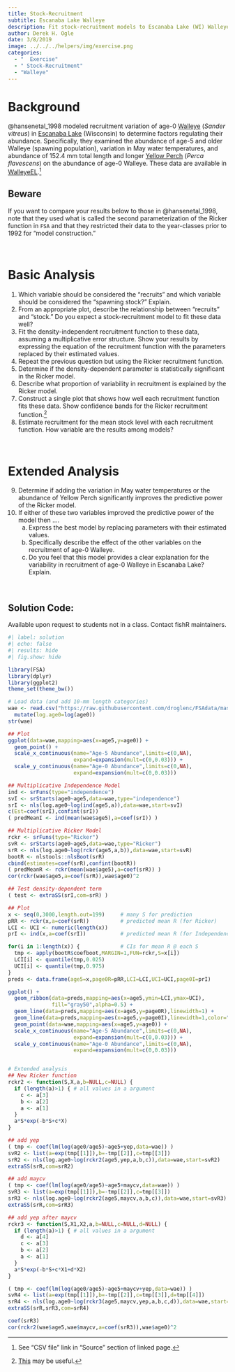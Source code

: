```yaml
---
title: Stock-Recruitment
subtitle: Escanaba Lake Walleye
description: Fit stock-recruitment models to Escanaba Lake (WI) Walleye data.
author: Derek H. Ogle
date: 3/8/2019
image: ../../../helpers/img/exercise.png
categories:
  - "  Exercise"
  - " Stock-Recruitment"
  - "Walleye"
---
```


# Background

@hansenetal_1998 modeled recruitment variation of age-0 [Walleye](https://en.wikipedia.org/wiki/Walleye) (*Sander vitreus*) in [Escanaba Lake](http://dnr.wi.gov/lakes/lakepages/LakeDetail.aspx?wbic=2339900&page=facts) (Wisconsin) to determine factors regulating their abundance. Specifically, they examined the abundance of age-5 and older Walleye (spawning population), variation in May water temperatures, and abundance of 152.4 mm total length and longer [Yellow Perch](https://en.wikipedia.org/wiki/Yellow_perch) (*Perca flavescens*) on the abundance of age-0 Walleye. These data are available in [WalleyeEL](https://fishr-core-team.github.io/FSAdata/reference/WalleyeEL.html).^[See "CSV file" link in "Source" section of linked page.]

:::{.callout-warning appearnace="simple"}
## Beware
If you want to compare your results below to those in @hansenetal_1998, note that they used what is called the second parameterization of the Ricker function in `FSA` and that they restricted their data to the year-classes prior to 1992 for "model construction."
:::

&nbsp;

# Basic Analysis

1. Which variable should be considered the "recruits" and which variable should be considered the "spawning stock?" Explain.
1. From an appropriate plot, describe the relationship between "recruits" and "stock." Do you expect a stock-recruitment model to fit these data well?
1. Fit the density-independent recruitment function to these data, assuming a multiplicative error structure. Show your results by expressing the equation of the recruitment function with the parameters replaced by their estimated values.
1. Repeat the previous question but using the Ricker recruitment function.
1. Determine if the density-dependent parameter is statistically significant in the Ricker model.
1. Describe what proportion of variability in recruitment is explained by the Ricker model.
1. Construct a single plot that shows how well each recruitment function fits these data. Show confidence bands for the Ricker recruitment function.^[[This](../../../blog/posts/2017-12-12_StockRecruit_Graph_Questions/) may be useful.]
1. Estimate recruitment for the mean stock level with each recruitment function. How variable are the results among models?

&nbsp;

# Extended Analysis

9. Determine if adding the variation in May water temperatures or the abundance of Yellow Perch significantly improves the predictive power of the Ricker model.
1. If either of these two variables improved the predictive power of the model then ....
    a. Express the best model by replacing parameters with their estimated values.
    a. Specifically describe the effect of the other variables on the recruitment of age-0 Walleye.
    a. Do you feel that this model provides a clear explanation for the variability in recruitment of age-0 Walleye in Escanaba Lake? Explain.

&nbsp;


:::{.callout-important appearance="simple"}
## Solution Code:
Available upon request to students not in a class. Contact fishR maintainers.
:::

```r
#| label: solution 
#| echo: false
#| results: hide
#| fig.show: hide

library(FSA)
library(dplyr)
library(ggplot2)
theme_set(theme_bw())

# Load data (and add 10-mm length categories)
wae <- read.csv("https://raw.githubusercontent.com/droglenc/FSAdata/master/data-raw/WalleyeEL.csv") |>
  mutate(log.age0=log(age0))
str(wae)

## Plot
ggplot(data=wae,mapping=aes(x=age5,y=age0)) +
  geom_point() +
  scale_x_continuous(name="Age-5 Abundance",limits=c(0,NA),
                     expand=expansion(mult=c(0,0.03))) +
  scale_y_continuous(name="Age-0 Abundance",limits=c(0,NA),
                     expand=expansion(mult=c(0,0.03)))

## Multiplicative Independence Model
ind <- srFuns(type="independence")
svI <- srStarts(age0~age5,data=wae,type="independence")
srI <- nls(log.age0~log(ind(age5,a)),data=wae,start=svI)
c(Est=coef(srI),confint(srI))
( predMeanI <- ind(mean(wae$age5),a=coef(srI)) )

## Multiplicative Ricker Model
rckr <- srFuns(type="Ricker")
svR <- srStarts(age0~age5,data=wae,type="Ricker")
srR <- nls(log.age0~log(rckr(age5,a,b)),data=wae,start=svR)
bootR <- nlstools::nlsBoot(srR)
cbind(estimates=coef(srR),confint(bootR))
( predMeanR <- rckr(mean(wae$age5),a=coef(srR)) )
cor(rckr(wae$age5,a=coef(srR)),wae$age0)^2

## Test density-dependent term
( test <- extraSS(srI,com=srR) )

## Plot
x <- seq(0,3000,length.out=199)     # many S for prediction
pRR <- rckr(x,a=coef(srR))          # predicted mean R (for Ricker)
LCI <- UCI <- numeric(length(x))
prI <- ind(x,a=coef(srI))           # predicted mean R (for Independence)

for(i in 1:length(x)) {             # CIs for mean R @ each S
  tmp <- apply(bootR$coefboot,MARGIN=1,FUN=rckr,S=x[i])
  LCI[i] <- quantile(tmp,0.025)
  UCI[i] <- quantile(tmp,0.975)
}
preds <- data.frame(age5=x,page0R=pRR,LCI=LCI,UCI=UCI,page0I=prI)

ggplot() +
  geom_ribbon(data=preds,mapping=aes(x=age5,ymin=LCI,ymax=UCI),
              fill="gray50",alpha=0.5) +
  geom_line(data=preds,mapping=aes(x=age5,y=page0R),linewidth=1) +
  geom_line(data=preds,mapping=aes(x=age5,y=page0I),linewidth=1,color="red") +
  geom_point(data=wae,mapping=aes(x=age5,y=age0)) +
  scale_x_continuous(name="Age-5 Abundance",limits=c(0,NA),
                     expand=expansion(mult=c(0,0.03))) +
  scale_y_continuous(name="Age-0 Abundance",limits=c(0,NA),
                     expand=expansion(mult=c(0,0.03)))


# Extended analysis
## New Ricker function
rckr2 <- function(S,X,a,b=NULL,c=NULL) {
  if (length(a)>1) { # all values in a argument
    c <- a[3]
    b <- a[2]
    a <- a[1]
  }
  a*S*exp(-b*S+c*X)
}

## add yep
( tmp <- coef(lm(log(age0/age5)~age5+yep,data=wae)) )
svR2 <- list(a=exp(tmp[[1]]),b=-tmp[[2]],c=tmp[[3]])
srR2 <- nls(log.age0~log(rckr2(age5,yep,a,b,c)),data=wae,start=svR2)
extraSS(srR,com=srR2)

## add maycv
( tmp <- coef(lm(log(age0/age5)~age5+maycv,data=wae)) )
svR3 <- list(a=exp(tmp[[1]]),b=-tmp[[2]],c=tmp[[3]])
srR3 <- nls(log.age0~log(rckr2(age5,maycv,a,b,c)),data=wae,start=svR3)
extraSS(srR,com=srR3)

## add yep after maycv
rckr3 <- function(S,X1,X2,a,b=NULL,c=NULL,d=NULL) {
  if (length(a)>1) { # all values in a argument
    d <- a[4]
    c <- a[3]
    b <- a[2]
    a <- a[1]
  }
  a*S*exp(-b*S+c*X1+d*X2)
}

( tmp <- coef(lm(log(age0/age5)~age5+maycv+yep,data=wae)) )
svR4 <- list(a=exp(tmp[[1]]),b=-tmp[[2]],c=tmp[[3]],d=tmp[[4]])
srR4 <- nls(log.age0~log(rckr3(age5,maycv,yep,a,b,c,d)),data=wae,start=svR4)
extraSS(srR,srR3,com=srR4)

coef(srR3)
cor(rckr2(wae$age5,wae$maycv,a=coef(srR3)),wae$age0)^2

```
